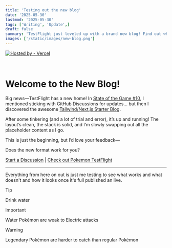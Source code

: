 ```yaml
---
title: 'Testing out the new blog'
date: '2025-05-30'
lastmod: '2025-05-30'
tags: ['Writing', 'Update',]
draft: false
summary: 'TestFlight just leveled up with a brand new blog! Find out why we moved from GitHub Discussions, what tech stack powers the site, and what’s next for the dev logs. Spoiler: It’s clean, fast, and still very much a work in progress.'
images: ['/static/images/new-blog.png']
---
```


[![Hosted by - Vercel](https://img.shields.io/badge/Hosted_by-Vercel-000000?logo=vercel&logoColor=ffffff)](https://)

<br>

# Welcome to the New Blog!

Big news—TestFlight has a new home! In [State of the Game #10](https://github.com/EmeraldVoid/Pokemon-TestFlight/discussions/39), I mentioned sticking with GitHub Discussions for updates... but then I discovered the awesome [Tailwind/Next.js Starter Blog](https://github.com/timlrx/tailwind-nextjs-starter-blog).

After some tinkering (and a lot of trial and error), it’s up and running! The layout’s clean, the stack is solid, and I’m slowly swapping out all the placeholder content as I go.

This is just the beginning, but I’d love your feedback—  

Does the new format work for you?

[Start a Discussion](https://github.com/EmeraldVoid/Pokemon-TestFlight/discussions/categories/general) | [Check out Pokemon TestFlight](https://github.com/EmeraldVoid/Pokemon-TestFlight)

---

Everything from here on out is just me testing to see what works and what doesn't and how it looks once it's full published an live.

> [!TIP]
> Drink water

> [!IMPORTANT]
> Water Pokémon are weak to Electric attacks

> [!WARNING]
> Legendary Pokémon are harder to catch than regular Pokémon